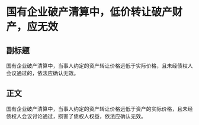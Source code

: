 # 国有企业破产清算中，低价转让破产财产，应无效
## 副标题
国有企业破产清算中，当事人约定的资产转让价格远低于实际价格，且未经债权人会议通过的，依法应确认无效。
## 正文
国有企业破产清算中，当事人约定的资产转让价格远低于资产的实际价格，且未经债权人会议讨论通过，损害了债权人权益，依法应确认无效。